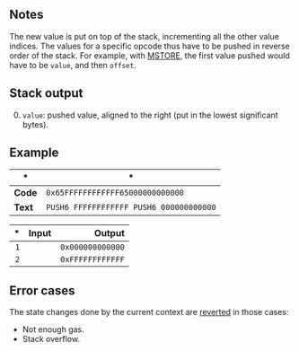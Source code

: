 ## Notes

The new value is put on top of the stack, incrementing all the other value indices. The values for a specific opcode thus have to be pushed in reverse order of the stack. For example, with [MSTORE](/#52), the first value pushed would have to be `value`, and then `offset`.

## Stack output

0. `value`: pushed value, aligned to the right (put in the lowest significant bytes).

## Example

| * | * |
|---|---|
| **Code** | `0x65FFFFFFFFFFFF65000000000000` |
| **Text** | `PUSH6 FFFFFFFFFFFF PUSH6 000000000000` |

| * | Input | Output |
|--:|------:|-------:|
| `1` | | `0x000000000000` |
| `2` | | `0xFFFFFFFFFFFF` |

## Error cases

The state changes done by the current context are [reverted](#FD) in those cases:
- Not enough gas.
- Stack overflow.
